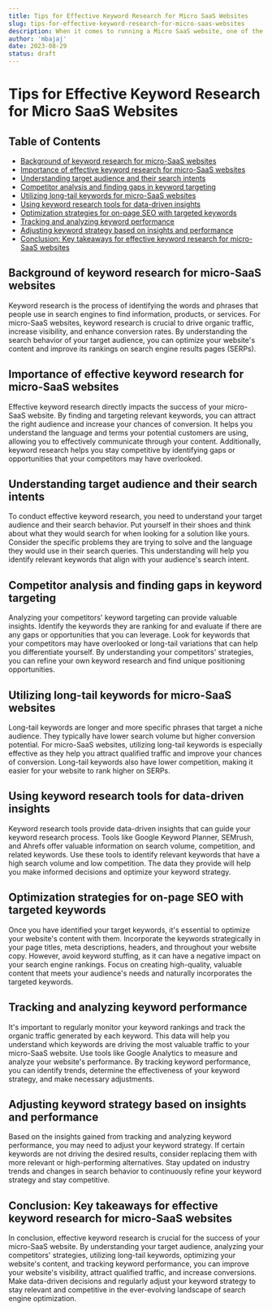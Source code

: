 ```yaml
---
title: Tips for Effective Keyword Research for Micro SaaS Websites
slug: tips-for-effective-keyword-research-for-micro-saas-websites
description: When it comes to running a Micro SaaS website, one of the most important factors to consider is keyword research. Effective keyword research can help drive organic traffic to your website, increase visibility, and ultimately boost your conversion rates. In this blog post, we will share some valuable tips to help you conduct keyword research effectively for your Micro SaaS website.
author: 'mbajaj'
date: 2023-08-29
status: draft
---
```


# Tips for Effective Keyword Research for Micro SaaS Websites

## Table of Contents

- [Background of keyword research for micro-SaaS websites](#background-of-keyword-research-for-micro-saas-websites)
- [Importance of effective keyword research for micro-SaaS websites](#importance-of-effective-keyword-research-for-micro-saas-websites)
- [Understanding target audience and their search intents](#understanding-target-audience-and-their-search-intents)
- [Competitor analysis and finding gaps in keyword targeting](#competitor-analysis-and-finding-gaps-in-keyword-targeting)
- [Utilizing long-tail keywords for micro-SaaS websites](#utilizing-long-tail-keywords-for-micro-saas-websites)
- [Using keyword research tools for data-driven insights](#using-keyword-research-tools-for-data-driven-insights)
- [Optimization strategies for on-page SEO with targeted keywords](#optimization-strategies-for-on-page-seo-with-targeted-keywords)
- [Tracking and analyzing keyword performance](#tracking-and-analyzing-keyword-performance)
- [Adjusting keyword strategy based on insights and performance](#adjusting-keyword-strategy-based-on-insights-and-performance)
- [Conclusion: Key takeaways for effective keyword research for micro-SaaS websites](#conclusion-key-takeaways-for-effective-keyword-research-for-micro-saas-websites)

## Background of keyword research for micro-SaaS websites

Keyword research is the process of identifying the words and phrases that people use in search engines to find information, products, or services. For micro-SaaS websites, keyword research is crucial to drive organic traffic, increase visibility, and enhance conversion rates. By understanding the search behavior of your target audience, you can optimize your website's content and improve its rankings on search engine results pages (SERPs).

## Importance of effective keyword research for micro-SaaS websites

Effective keyword research directly impacts the success of your micro-SaaS website. By finding and targeting relevant keywords, you can attract the right audience and increase your chances of conversion. It helps you understand the language and terms your potential customers are using, allowing you to effectively communicate through your content. Additionally, keyword research helps you stay competitive by identifying gaps or opportunities that your competitors may have overlooked.

## Understanding target audience and their search intents

To conduct effective keyword research, you need to understand your target audience and their search behavior. Put yourself in their shoes and think about what they would search for when looking for a solution like yours. Consider the specific problems they are trying to solve and the language they would use in their search queries. This understanding will help you identify relevant keywords that align with your audience's search intent.

## Competitor analysis and finding gaps in keyword targeting

Analyzing your competitors' keyword targeting can provide valuable insights. Identify the keywords they are ranking for and evaluate if there are any gaps or opportunities that you can leverage. Look for keywords that your competitors may have overlooked or long-tail variations that can help you differentiate yourself. By understanding your competitors' strategies, you can refine your own keyword research and find unique positioning opportunities.

## Utilizing long-tail keywords for micro-SaaS websites

Long-tail keywords are longer and more specific phrases that target a niche audience. They typically have lower search volume but higher conversion potential. For micro-SaaS websites, utilizing long-tail keywords is especially effective as they help you attract qualified traffic and improve your chances of conversion. Long-tail keywords also have lower competition, making it easier for your website to rank higher on SERPs.

## Using keyword research tools for data-driven insights

Keyword research tools provide data-driven insights that can guide your keyword research process. Tools like Google Keyword Planner, SEMrush, and Ahrefs offer valuable information on search volume, competition, and related keywords. Use these tools to identify relevant keywords that have a high search volume and low competition. The data they provide will help you make informed decisions and optimize your keyword strategy.

## Optimization strategies for on-page SEO with targeted keywords

Once you have identified your target keywords, it's essential to optimize your website's content with them. Incorporate the keywords strategically in your page titles, meta descriptions, headers, and throughout your website copy. However, avoid keyword stuffing, as it can have a negative impact on your search engine rankings. Focus on creating high-quality, valuable content that meets your audience's needs and naturally incorporates the targeted keywords.

## Tracking and analyzing keyword performance

It's important to regularly monitor your keyword rankings and track the organic traffic generated by each keyword. This data will help you understand which keywords are driving the most valuable traffic to your micro-SaaS website. Use tools like Google Analytics to measure and analyze your website's performance. By tracking keyword performance, you can identify trends, determine the effectiveness of your keyword strategy, and make necessary adjustments.

## Adjusting keyword strategy based on insights and performance

Based on the insights gained from tracking and analyzing keyword performance, you may need to adjust your keyword strategy. If certain keywords are not driving the desired results, consider replacing them with more relevant or high-performing alternatives. Stay updated on industry trends and changes in search behavior to continuously refine your keyword strategy and stay competitive.

## Conclusion: Key takeaways for effective keyword research for micro-SaaS websites

In conclusion, effective keyword research is crucial for the success of your micro-SaaS website. By understanding your target audience, analyzing your competitors' strategies, utilizing long-tail keywords, optimizing your website's content, and tracking keyword performance, you can improve your website's visibility, attract qualified traffic, and increase conversions. Make data-driven decisions and regularly adjust your keyword strategy to stay relevant and competitive in the ever-evolving landscape of search engine optimization.
